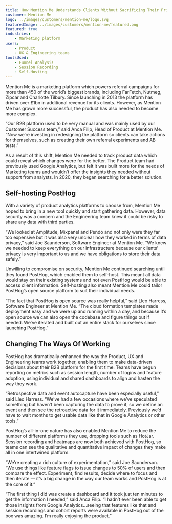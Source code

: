 ```yaml
---
title: How Mention Me Understands Clients Without Sacrificing Their Privacy
customer: Mention Me
logo: ../images/customers/mention-me/logo.svg
featuredImage: ../images/customers/mention-me/featured.png
featured: true
industries:
    - Marketing platform
users:
    - Product
    - UX & Engineering teams
toolsUsed:
    - Funnel Analysis
    - Session Recording
    - Self-Hosting
---
```


<FloatedImage image="/images/customers/model.png" />

Mention Me is a marketing platform which powers referral campaigns for more than 450 of the world’s biggest brands, including FarFetch, Nutmeg, Zipcar and Charlotte Tilbury. Since launching in 2013 the platform has driven over £1bn in additional revenue for its clients. However, as Mention Me has grown more successful, the product has also needed to become more complex.

“Our B2B platform used to be very manual and was mainly used by our Customer Success team,” said Anca Filip, Head of Product at Mention Me. “Now we’re investing in redesigning the platform so clients can take actions for themselves, such as creating their own referral experiments and AB tests.”

As a result of this shift, Mention Me needed to track product data which could reveal which changes were for the better. The Product team had previously used Google Analytics, but felt it was built more for the needs of Marketing teams and wouldn’t offer the insights they needed without support from analysts. In 2020, they began searching for a better solution.

<BorderWrapper>
    <Quote
        imageSource="/images/customers/joe.png"
        size="md"
        name="Joe Saunderson"
        title="Software Engineer, Mention Me"
        quote={`“We looked at Amplitude, Mixpanel and Pendo and not only were they far too expensive but it was also very unclear how they worked in terms of data privacy.”`}
    />
</BorderWrapper>

## Self-hosting PostHog

With a variety of product analytics platforms to choose from, Mention Me hoped to bring in a new tool quickly and start gathering data. However, data security was a concern and the Engineering team knew it could be risky to share any data with third parties.

“We looked at Amplitude, Mixpanel and Pendo and not only were they far too expensive but it was also very unclear how they worked in terms of data privacy,” said Joe Saunderson, Software Engineer at Mention Me. “We knew we needed to keep everything on our infrastructure because our clients’ privacy is very important to us and we have obligations to store their data safely.”

Unwilling to compromise on security, Mention Me continued searching until they found PostHog, which enabled them to self-host. This meant all data would stay on their existing systems and not even PostHog would be able to access client information. Self-hosting also meant Mention Me could tailor PostHog’s open source platform to suit their individual needs.

“The fact that PostHog is open source was really helpful,” said Lleo Harress, Software Engineer at Mention Me. “The cloud formation templates made deployment easy and we were up and running within a day, and because it’s open source we can also open the codebase and figure things out if needed. We’ve iterated and built out an entire stack for ourselves since launching PostHog.”

<BorderWrapper>
    <ImageBlock
        title="Mention Me’s Product Stack"
        images={['/images/customers/appcues.svg', '/images/customers/posthog.svg', '/images/customers/intercom.svg']}
    />
</BorderWrapper>

## Changing The Ways Of Working

PostHog has dramatically enhanced the way the Product, UX and Engineering teams work together, enabling them to make data-driven decisions about their B2B platform for the first time. Teams have begun reporting on metrics such as session length, number of logins and feature adoption, using individual and shared dashboards to align and hasten the way they work.

“Retrospective data and event autocapture have been especially useful,” said Lleo Harress. “We’ve had a few occasions where we’ve speculated something but haven’t been capturing the data to prove it, so we define an event and then see the retroactive data for it immediately. Previously we’d have to wait months to get usable data like that in Google Analytics or other tools.”

PostHog’s all-in-one nature has also enabled Mention Me to reduce the number of different platforms they use, dropping tools such as HotJar. Session recording and heatmaps are now both achieved with PostHog, so teams can see the qualitative and quantitative impact of changes they make all in one intertwined platform.

<BorderWrapper>
    <Quote
        imageSource="/images/customers/anca.png"
        size="md"
        name="Anca Filip"
        title="Head of Product, Mention Me"
        quote={`"PostHog has helped us improve our product and get a much better understanding of our users than we've ever been able to before."`}
    />
</BorderWrapper>

“We’re creating a rich culture of experimentation,” said Joe Saunderson. “We use things like feature flags to issue changes to 50% of users and then compare the effect. Experiment, find results, decide where to focus and then iterate — it’s a big change in the way our team works and PostHog is at the core of it.”

“The first thing I did was create a dashboard and it took just ten minutes to get the information I needed,” said Anca Filip. “I hadn’t ever been able to get those insights from Google Analytics...seeing that features like that and session recordings and cohort reports were available in PostHog out of the box was amazing. I’m really enjoying the product.”
